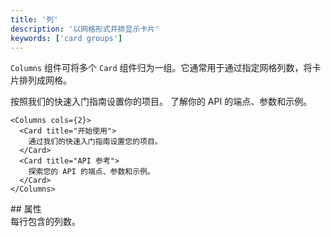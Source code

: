 ```yaml
---
title: '列'
description: '以网格形式并排显示卡片'
keywords: ['card groups']
---
```


`Columns` 组件可将多个 `Card` 组件归为一组。它通常用于通过指定网格列数，将卡片排列成网格。

<Columns cols={2}>
  <Card title="开始使用" icon="rocket">
    按照我们的快速入门指南设置你的项目。
  </Card>

  <Card title="API 参考" icon="code">
    了解你的 API 的端点、参数和示例。
  </Card>
</Columns>

```mdx Columns example
<Columns cols={2}>
  <Card title="开始使用">
    通过我们的快速入门指南设置您的项目。
  </Card>
  <Card title="API 参考">
    探索您的 API 的端点、参数和示例。
  </Card>
</Columns>
```


<div id="properties">
  ## 属性
</div>

<ResponseField name="cols" default={2}>
  每行包含的列数。
</ResponseField>